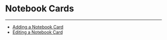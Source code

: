 


Notebook Cards
==============
***
* [Adding a Notebook Card](..\..\article\adding_a_notebook_card\index.qmd)
* [Editing a Notebook Card](..\..\article\editing_a_notebook_card\index.qmd)
